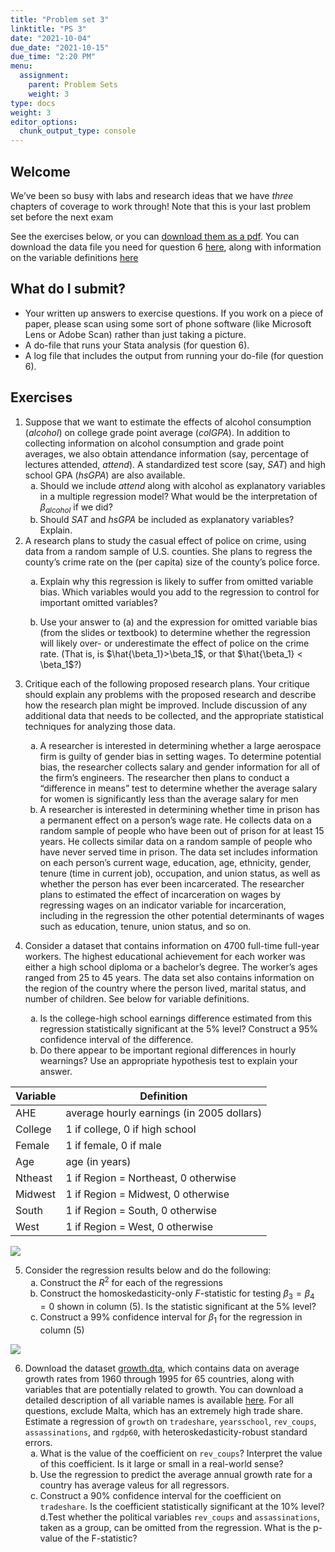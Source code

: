 ```yaml
---
title: "Problem set 3"
linktitle: "PS 3"
date: "2021-10-04"
due_date: "2021-10-15"
due_time: "2:20 PM"
menu:
  assignment:
    parent: Problem Sets
    weight: 3
type: docs
weight: 3
editor_options: 
  chunk_output_type: console
---
```


## Welcome 

We've been so busy with labs and research ideas that we have *three* chapters of coverage to work through! Note that this is your last problem set before the next exam

See the exercises below, or you can [download them as a pdf](../03-ps.pdf). You can download the data file you need for question 6 [here](../materials/growth.dta), along with information on the variable definitions [here](https://www.princeton.edu/~mwatson/Stock-Watson_3u/Students/EE_Datasets/Growth_Description.pdf)

## What do I submit?

   -  Your written up answers to exercise questions. If you work on a piece of paper, please scan using some sort of phone software (like Microsoft Lens or Adobe Scan) rather than just taking a picture.
   -  A do-file that runs your Stata analysis (for question 6).
  -   A log file that includes the output from running your do-file (for question 6).


## Exercises

<!-- % Wooldridge 6.8 -->

1. Suppose that we want to estimate the effects of alcohol consumption ($alcohol$) on college grade point average ($colGPA$). In addition to collecting information on alcohol consumption and grade point averages, we also obtain attendance information (say, percentage of lectures attended, $attend$). A standardized test score (say, $SAT$) and high school GPA ($hsGPA$) are also available. 
    a. Should we include $attend$ along with alcohol as explanatory variables in a multiple regression model? What would be the interpretation of $\beta_{alcohol}$ if we did? 
    a. Should $SAT$ and $hsGPA$ be included as explanatory variables? Explain.
<!-- SW 6.6 -->


2. A research plans to study the casual effect of police on crime, using data from a random sample of U.S. counties. She plans to regress the county's crime rate on the (per capita) size of the county's police force. 
    a. Explain why this regression is likely to suffer from omitted variable bias. Which variables would you add to the regression to control for important omitted variables? 
    
    
    
    a. Use your answer to (a) and the expression for omitted variable bias (from the slides or textbook) to determine whether the regression will likely over- or underestimate the effect of police on the crime rate. (That is, is $\hat{\beta_1}>\beta_1$, or that $\hat{\beta_1} < \beta_1$?)
    
    
    
    
    
<!-- SW additional emirical exercise 7.2 -->


3.  Critique each of the following proposed research plans. Your critique should explain any problems with the proposed research and describe how the research plan might be improved. Include discussion of any additional data that needs to be collected, and the appropriate statistical techniques for analyzing those data.

    a. A researcher is interested in determining whether a large aerospace firm is guilty of gender bias in setting wages. To determine potential bias, the researcher collects salary and gender information for all of the firm's engineers. The researcher then plans to conduct a "difference in means" test to determine whether the average salary for women is significantly less than the average salary for men
 <!-- SW 6.7 -->
    a. A researcher is interested in determining whether time in prison has a permanent effect on a person's wage rate. He collects data on a random sample of people who have been out of prison for at least 15 years. He collects similar data on a random sample of people who have never served time in prison. The data set includes information on each person's current wage, education, age, ethnicity, gender, tenure (time in current job), occupation, and union status, as well as whether the person has ever been incarcerated. The researcher plans to estimated the effect of incarceration on wages by regressing wages on an indicator variable for incarceration, including in the regression the other potential determinants of wages such as education, tenure, union status, and so on.
   
   
4.  Consider a dataset that contains information on 4700 full-time full-year workers. The highest educational achievement for each worker was either a high school diploma or a bachelor's degree. The worker's ages ranged from 25 to 45 years. The data set also contains information on the region of the country where the person lived, marital status, and number of children. See below for variable definitions. 
    a. Is the college-high school earnings difference estimated from this regression statistically significant at the 5% level? Construct a 95% confidence interval of the difference. 
    b. Do there appear to be important regional differences in hourly wearnings? Use an appropriate hypothesis test to explain your answer. 
    

| Variable|Definition
|----|---|
  |AHE |average hourly earnings (in 2005 dollars)
  | College|  1 if college, 0 if high school
  | Female | 1 if female, 0 if male
  | Age | age (in years)
  | Ntheast | 1 if Region = Northeast, 0 otherwise
  | Midwest | 1 if Region = Midwest, 0 otherwise
  | South | 1 if Region = South, 0 otherwise
  | West |  1 if Region = West, 0 otherwise
  
  <img src = "../materials/sw7-3.png">
  


    
<!-- S@ 7.8 -->
5. Consider the  regression results below and do the following: 
    a. Construct the $R^2$ for each of the regressions 
    b. Construct the homoskedasticity-only $F$-statistic for testing $\beta_3 = \beta_4 = 0$ shown in column (5). Is the statistic significant at the 5% level? 
    c. Construct a 99% confidence interval for $\beta_1$ for the regression in column (5) 

  <img src = "../materials/sw7-1.png">



6. Download the dataset [growth.dta](../materials/growth.dta), which  contains data on average growth rates from 1960 through 1995 for 65 countries, along with variables that are potentially related to growth. You can download a detailed description of all variable names is available [here](https://www.princeton.edu/~mwatson/Stock-Watson_3u/Students/EE_Datasets/Growth_Description.pdf). For all questions, exclude Malta, which has an extremely high trade share. Estimate  a regression of `growth` on `tradeshare`, `yearsschool`, `rev_coups`, `assassinations`, and `rgdp60`, with heteroskedasticity-robust standard errors.
    a.  What is the value of the coefficient on `rev_coups`? Interpret the value of this coefficient. Is it large or small in a real-world sense? 
    b. Use the regression to predict the average annual growth rate for a country has average valeus for all regressors. 
    c. Construct a 90% confidence interval for the coefficient on `tradeshare`. Is the coefficient statistically significant at the 10% level?
    d.Test whether the political variables `rev_coups` and `assassinations`, taken as a group, can be omitted from the regression. What is the p-value of the F-statistic?
